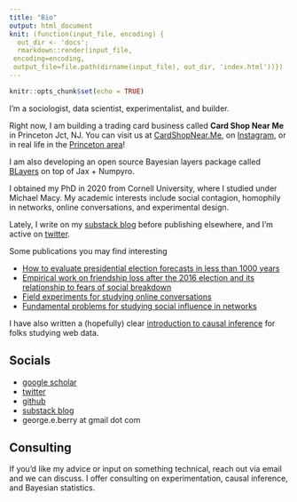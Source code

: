 ```yaml
---
title: "Bio"
output: html_document
knit: (function(input_file, encoding) {
  out_dir <- 'docs';
  rmarkdown::render(input_file,
 encoding=encoding,
 output_file=file.path(dirname(input_file), out_dir, 'index.html'))})
---
```


```r
knitr::opts_chunk$set(echo = TRUE)
```

I'm a sociologist, data scientist, experimentalist, and builder.

Right now, I am building a trading card business called **Card Shop Near Me** in Princeton Jct, NJ. You can visit us at [CardShopNear.Me](CardShopNear.Me), on [Instagram](https://www.instagram.com/cardshopnearme), or in real life in the [Princeton area](https://maps.app.goo.gl/556ZVxcJBWcedQjs5)!

I am also developing an open source Bayesian layers package called [BLayers](https://github.com/georgeberry/blayers) on top of Jax + Numpyro.

I obtained my PhD in 2020 from Cornell University, where I studied under Michael Macy. My academic interests include social contagion, homophily in networks, online conversations, and experimental design.

Lately, I write on my [substack blog](https://georgeberry.substack.com/) before publishing elsewhere, and I'm active on [twitter](https://twitter.com/george_berry).

Some publications you may find interesting

* [How to evaluate presidential election forecasts in less than 1000 years](https://osf.io/bjf6x)
* [Empirical work on friendship loss after the 2016 election and its relationship to fears of social breakdown](https://osf.io/preprints/socarxiv/cqrgp/)
* [Field experiments for studying online conversations](https://arxiv.org/pdf/1702.06677.pdf)
* [Fundamental problems for studying social influence in networks](https://arxiv.org/pdf/1702.02700.pdf)

I have also written a (hopefully) clear [introduction to causal inference](https://osf.io/preprints/socarxiv/ncvqs/) for folks studying web data.

## Socials

* [google scholar](https://scholar.google.com/citations?user=QqsOZm4AAAAJ&hl=en)
* [twitter](https://twitter.com/george_berry)
* [github](https://github.com/georgeberry)
* [substack blog](https://georgeberry.substack.com/)
* george.e.berry at gmail dot com

## Consulting

If you'd like my advice or input on something technical, reach out via email and we can discuss. I offer consulting on experimentation, causal inference, and Bayesian statistics.
